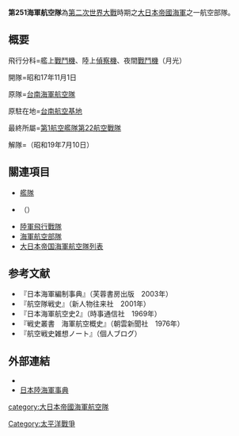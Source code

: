 {{japanese|japanese=第251海軍航空隊|kana=だい251かいぐんこうくうたいうたい|romaji=dai251-kaigun-koukuutaiutai}}

'''第251海軍航空隊'''為[[第二次世界大戰|第二次世界大戰]]時期之[[大日本帝國海軍|大日本帝國海軍]]之一航空部隊。

==概要==
飛行分科=艦上[[戰鬥機|戰鬥機]]、陸上[[偵察機|偵察機]]、夜間[[戰鬥機|戰鬥機]]（月光）

開隊=昭和17年11月1日

原隊=[[台南海軍航空隊_(日本海軍)|台南海軍航空隊]]

原駐在地=[[臺南機場|台南航空基地]]

最終所屬=[[第1航空艦隊_(日本海軍)|第1航空艦隊]][[第22航空戰隊|第22航空戰隊]]

解隊=（昭和19年7月10日）

== 關連項目 ==
*[[艦隊|艦隊]]
*{{tsl|ja|歩兵連隊||日本步兵聯隊}}（{{lang|ja|歩兵連隊}}）
*[[陸軍飛行戰隊_(日本陸軍)|陸軍飛行戰隊]]
*[[海軍航空部隊|海軍航空部隊]]
*[[大日本帝国海軍航空隊列表|大日本帝国海軍航空隊列表]]

==参考文献==
{{refbegin|2}}
*『日本海軍編制事典』（芙蓉書房出版　2003年）
*『航空隊戦史』（新人物往来社　2001年）
*『日本海軍航空史2』（時事通信社　1969年）
*『戦史叢書　海軍航空概史』（朝雲新聞社　1976年）
*『航空戦史雑想ノート』（個人ブログ）
{{refend}}

==外部連結==
*{{cite web
| last = Wendel
| first = Marcus
| url = http://www.axishistory.com/index.php?id=912
| title = Axis History Factbook
| work = Imperial Japanese Navy(日本海軍)
| access-date = 2008-03-29
| archive-date = 2010-01-02
| archive-url = https://web.archive.org/web/20100102014251/http://axishistory.com/index.php?id=912
| dead-url = no
}}
*[https://web.archive.org/web/20100516180653/http://homepage1.nifty.com/kitabatake/rikukaiguntop.html 日本陸海軍事典]

[[category:大日本帝國海軍航空隊|category:大日本帝國海軍航空隊]]

[[Category:太平洋戰爭|Category:太平洋戰爭]]